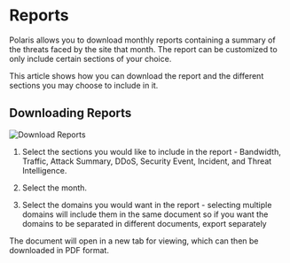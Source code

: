 # Reports

Polaris allows you to download monthly reports containing a summary of the threats faced by
the site that month. The report can be customized to only include certain sections of your
choice.

This article shows how you can download the report and the different sections you may choose
to include in it.

## Downloading Reports

![Download Reports](/img/security-center/overview/report-download.png)

1. Select the sections you would like to include in the report - Bandwidth, Traffic, Attack
Summary, DDoS, Security Event, Incident, and Threat Intelligence.

2. Select the month.

3.  Select the domains you would want in the report - selecting multiple domains will include
them in the same document so if you want the domains to be separated in different documents, export separately

The document will open in a new tab for viewing, which can then be downloaded in PDF format.

